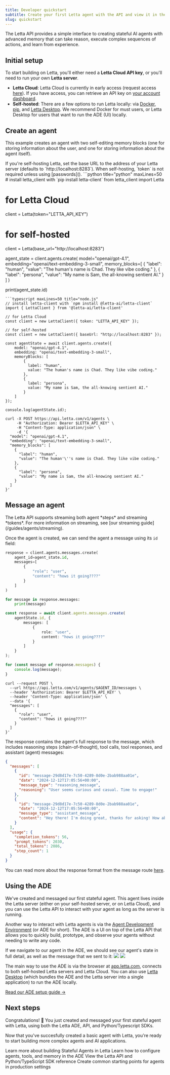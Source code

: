 ```yaml
---
title: Developer quickstart
subtitle: Create your first Letta agent with the API and view it in the ADE
slug: quickstart
---
```


The Letta API provides a simple interface to creating stateful AI agents with advanced memory that can take reason, execute complex sequences of actions, and learn from experience.

## Initial setup

To start building on Letta, you'll either need a **Letta Cloud API key**, or you'll need to run your own **Letta server**.

- **Letta Cloud**: Letta Cloud is currently in early access (request access [here](https://forms.letta.com/early-access)). If you have access, you can retrieve an API key on [your account dashboard](/guides/cloud/letta-api-key).
- **Self-hosted**: There are a few options to run Letta locally: via [Docker](/guides/selfhosting), [pip](/guides/selfhosting), and [Letta Desktop](/guides/desktop/install). We recommend Docker for must users, or Letta Desktop for users that want to run the ADE (UI) locally.

## Create an agent

This example creates an agent with two self-editing memory blocks (one for storing information about the user, and one for storing information about the agent itself).

<Info>
If you're self-hosting Letta, set the base URL to the address of your Letta server (defaults to `http://localhost:8283`).
When self-hosting, `token` is not required unless using [passwords]().
</Info>

<CodeGroup>
```python title="python" maxLines=50
# install letta_client with `pip install letta-client`
from letta_client import Letta

# for Letta Cloud
client = Letta(token="LETTA_API_KEY")

# for self-hosted
client = Letta(base_url="http://localhost:8283")

agent_state = client.agents.create(
    model="openai/gpt-4.1",
    embedding="openai/text-embedding-3-small",
    memory_blocks=[
        {
          "label": "human",
          "value": "The human's name is Chad. They like vibe coding."
        },
        {
          "label": "persona",
          "value": "My name is Sam, the all-knowing sentient AI."
        }
    ]
)

print(agent_state.id)
```
```typescript maxLines=50 title="node.js"
// install letta-client with `npm install @letta-ai/letta-client`
import { LettaClient } from '@letta-ai/letta-client'

// for Letta Cloud
const client = new LettaClient({ token: "LETTA_API_KEY" });

// for self-hosted
const client = new LettaClient({ baseUrl: "http://localhost:8283" });

const agentState = await client.agents.create({
    model: "openai/gpt-4.1",
    embedding: "openai/text-embedding-3-small",
    memoryBlocks: [
        {
          label: "human",
          value: "The human's name is Chad. They like vibe coding."
        },
        {
          label: "persona",
          value: "My name is Sam, the all-knowing sentient AI."
        }
    ]
});

console.log(agentState.id);
```
```curl curl
curl -X POST https://api.letta.com/v1/agents \
     -H "Authorization: Bearer $LETTA_API_KEY" \
     -H "Content-Type: application/json" \
     -d '{
  "model": "openai/gpt-4.1",
  "embedding": "openai/text-embedding-3-small",
  "memory_blocks": [
    {
      "label": "human",
      "value": "The human'\''s name is Chad. They like vibe coding."
    },
    {
      "label": "persona",
      "value": "My name is Sam, the all-knowing sentient AI."
    }
  ]
}'
```
</CodeGroup>

## Message an agent

<Note>
The Letta API supports streaming both agent *steps* and streaming *tokens*.
For more information on streaming, see [our streaming guide](/guides/agents/streaming).
</Note>

Once the agent is created, we can send the agent a message using its `id` field:
<CodeGroup>
```python title="python" maxLines=50
response = client.agents.messages.create(
    agent_id=agent_state.id,
    messages=[
        {
            "role": "user",
            "content": "hows it going????"
        }
    ]
)

for message in response.messages:
    print(message)
```
```typescript maxLines=50 title="node.js"
const response = await client.agents.messages.create(
    agentState.id, {
        messages: [
            {
                role: "user",
                content: "hows it going????"
            }
        ]
    }
);

for (const message of response.messages) {
    console.log(message);
}
```
```curl curl
curl --request POST \
  --url https://api.letta.com/v1/agents/$AGENT_ID/messages \
  --header 'Authorization: Bearer $LETTA_API_KEY' \
  --header 'Content-Type: application/json' \
  --data '{
  "messages": [
    {
      "role": "user",
      "content": "hows it going????"
    }
  ]
}'
```
</CodeGroup>

The response contains the agent's full response to the message, which includes reasoning steps (chain-of-thought), tool calls, tool responses, and assistant (agent) messages:
```json maxLines=50
{
  "messages": [
    {
      "id": "message-29d8d17e-7c50-4289-8d0e-2bab988aa01e",
      "date": "2024-12-12T17:05:56+00:00",
      "message_type": "reasoning_message",
      "reasoning": "User seems curious and casual. Time to engage!"
    },
    {
      "id": "message-29d8d17e-7c50-4289-8d0e-2bab988aa01e",
      "date": "2024-12-12T17:05:56+00:00",
      "message_type": "assistant_message",
      "content": "Hey there! I'm doing great, thanks for asking! How about you?"
    }
  ],
  "usage": {
    "completion_tokens": 56,
    "prompt_tokens": 2030,
    "total_tokens": 2086,
    "step_count": 1
  }
}
```
You can read more about the response format from the message route [here](/guides/agents/overview#message-types).

## Using the ADE

We've created and messaged our first stateful agent.
This agent lives inside the Letta server (either on your self-hosted server, or on Letta Cloud), and you can use the Letta API to interact with your agent as long as the server is running.

Another way to interact with Letta agents is via the [Agent Development Environment](/guides/ade/overview) (or ADE for short). The ADE is a UI on top of the Letta API that allows you to quickly build, prototype, and observe your agents without needing to write any code.

If we navigate to our agent in the ADE, we should see our agent's state in full detail, as well as the message that we sent to it:
<img className="block w-300 dark:hidden" src="https://raw.githubusercontent.com/letta-ai/letta/refs/heads/main/assets/example_ade_screenshot_light.png" />
<img className="hidden w-300 dark:block" src="https://raw.githubusercontent.com/letta-ai/letta/refs/heads/main/assets/example_ade_screenshot.png" />

The main way to use the ADE is via the browser at [app.letta.com](https://app.letta.com), connects to both self-hosted Letta servers and Letta Cloud. You can also use [Letta Desktop](/guides/desktop/install) (which bundles the ADE and the Letta server into a single application) to run the ADE locally.

[Read our ADE setup guide →](/guides/ade/setup)

## Next steps

Congratulations! 🎉 You just created and messaged your first stateful agent with Letta, using both the Letta ADE, API, and Python/Typescript SDKs.

Now that you've succesfully created a basic agent with Letta, you're ready to start building more complex agents and AI applications.

<CardGroup cols={1}>
  <Card title="Stateful Agents" icon="fa-sharp fa-solid fa-alien-8bit" iconPosition='left' href="/guides/agents/overview">
Learn more about building Stateful Agents in Letta
  </Card>
  <Card title="ADE Guide" icon="fa-sharp fa-light fa-browser" iconPosition='left' href="/guides/ade/setup">
Learn how to configure agents, tools, and memory in the ADE
  </Card>
  <Card title="Full API and SDK Reference" icon="fa-sharp fa-light fa-code" iconPosition='left' href="/api-reference/overview">
View the Letta API and Python/TypeScript SDK reference
  </Card>
  <Card title="Agent Templates" icon="fa-sharp fa-solid fa-rocket" iconPosition='left' href="/guides/templates/overview">
Create common starting points for agents in production settings
  </Card>
</CardGroup>
